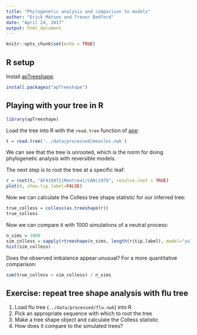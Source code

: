 ```yaml
---
title: "Phylogenetic analysis and comparison to models"
author: "Erick Matsen and Trevor Bedford"
date: "April 24, 2017"
output: html_document
---
```


```r
knitr::opts_chunk$set(echo = TRUE)
```

## R setup

Install [apTreeshape](https://cran.r-project.org/web/packages/apTreeshape/index.html).
```r
install.packages("apTreeshape")
```

## Playing with your tree in R

```r
library(apTreeshape)
```

Load the tree into R with the `read.tree` function of [ape](https://cran.r-project.org/web/packages/ape/):
```r
t = read.tree('../data/processed/measles.nwk')
```

We can see that the tree is unrooted, which is the norm for doing phylogenetic analysis with reversible models.

The next step is to root the tree at a specific leaf:
```r
r = root(t, "AF410972|Montreal/CAN|1979", resolve.root = TRUE)
plot(r, show.tip.label=FALSE)
```

Now we can calculate the Colless tree shape statistic for our inferred tree:

```r
true_colless = colless(as.treeshape(r))
true_colless
```

Now we can compare it with 1000 simulations of a neutral process:

```r
n_sims = 1000
sim_colless = sapply(rtreeshape(n_sims, length(r$tip.label), model="yule"), colless)
hist(sim_colless)
```

Does the observed imbalance appear unusual?
For a more quantitative comparison:

```r
sum(true_colless > sim_colless) / n_sims
```


## Exercise: repeat tree shape analysis with flu tree

1. Load flu tree (`../data/processed/flu.nwk`) into R
2. Pick an appropriate sequence with which to root the tree
3. Make a tree shape object and calculate the Colless statistic
4. How does it compare to the simulated trees?
